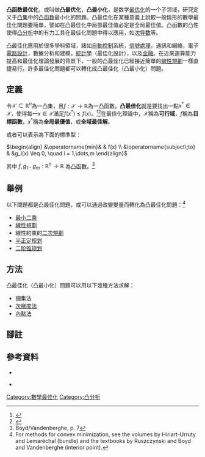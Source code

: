 {{More footnotes|time=2013-09-25}}

{{noteTA
|G1=IT
|G2=Math
|1=zh-tw:最佳;zh-cn:最优;
|2=zh-tw:凸最佳;zh-cn:凸最优;
}}

'''凸函数最优化'''，或叫做'''凸最优化'''，'''凸最小化'''，是数学[[最优化|最优化]]的一个子领域，研究定义于[[凸集|凸集]]中的[[凸函数|凸函数]]最小化的問題。凸最佳化在某種意義上說較一般情形的數學最佳化問題要簡單，譬如在凸最佳化中局部最佳值必定是全局最佳值。凸函數的凸性使得[[凸分析|凸分析]]中的有力工具在最佳化問題中得以應用，如[[次导数|次导数]]等。

凸最佳化應用於很多學科領域，諸如[[自動控制|自動控制]]系統，[[信號處理|信號處理]]，通訊和網絡，電子[[電路設計|電路設計]]，數據分析和建模，[[統計學|統計學]]（最佳化設計），以及[[金融|金融]]。在近來運算能力提高和最佳化理論發展的背景下，一般的凸最佳化已經接近簡單的[[線性規劃|線性規劃]]一樣直捷易行。許多最佳化問題都可以轉化成凸最佳化（凸最小化）問題。

== 定義 ==
令<math>\mathcal{X} \subset \mathbb{R}^n</math>為一凸集，且<math>f:\mathcal{X}\to \mathbb{R}</math>為一凸函數。'''凸最佳化'''就是要找出一點<math>x^\ast \in \mathcal{X}</math>，使得每一<math>x \in \mathcal{X}</math>滿足<math>f(x^\ast)\le f(x)</math>。<ref>{{cite book |last1=Hiriart-Urruty |first1=Jean-Baptiste |last2=Lemaréchal |first2=Claude |title=Convex analysis and minimization algorithms: Fundamentals |page=291 |year=1996 |url=http://books.google.de/books?id=Gdl4Jc3RVjcC&printsec=frontcover&dq=lemarechal+convex+analysis+and+minimization&hl=de&sa=X&ei=E602T4GXGMzQsgaPtJ2VDA&ved=0CDUQ6AEwAA#v=onepage&q=convex%20minimization&f=false |access-date=2013-09-25 |archive-date=2013-09-29 |archive-url=https://web.archive.org/web/20130929064215/http://books.google.de/books?id=Gdl4Jc3RVjcC&printsec=frontcover&dq=lemarechal+convex+analysis+and+minimization&hl=de&sa=X&ei=E602T4GXGMzQsgaPtJ2VDA&ved=0CDUQ6AEwAA#v=onepage&q=convex%20minimization&f=false |dead-url=no }}</ref><ref>{{cite book |last1=Ben-Tal |first1=Aharon |last2=Nemirovskiĭ |first2=Arkadiĭ Semenovich |title=Lectures on modern convex optimization: analysis, algorithms, and engineering applications |pages=335–336 |year=2001 |url=http://books.google.de/books?id=M3MqpEJ3jzQC&printsec=frontcover&dq=Lectures+on+Modern+Convex+Optimization:+Analysis,+Algorithms,&hl=de&sa=X&ei=26c2T6G7HYrIswac0d2uDA&ved=0CDIQ6AEwAA#v=onepage&q=convex%20programming&f=false |access-date=2013-09-25 |archive-date=2013-09-29 |archive-url=https://web.archive.org/web/20130929064223/http://books.google.de/books?id=M3MqpEJ3jzQC&printsec=frontcover&dq=Lectures+on+Modern+Convex+Optimization:+Analysis,+Algorithms,&hl=de&sa=X&ei=26c2T6G7HYrIswac0d2uDA&ved=0CDIQ6AEwAA#v=onepage&q=convex%20programming&f=false |dead-url=no }}</ref>在最佳化理論中，<math>\mathcal{X}</math>稱為'''可行域'''，<math>f</math>稱為'''目標函數'''，<math>x^\ast</math>稱為'''全局最優值'''，或'''全域最佳解'''。

或者可以表示為下面的標準型：

<math>\begin{align}
&\operatorname{min}& & f(x) \\
&\operatorname{subject\;to}
& &g_i(x) \leq 0, \quad i = 1,\dots,m
\end{align}</math>

其中 
<math>f, g_1 \ldots g_m : \mathbb{R}^n \rightarrow \mathbb{R}</math> 
為凸函數。<ref>Boyd/Vandenberghe, p. 7</ref>

== 舉例 ==
以下問題都是凸最佳化問題，或可以通過改變變量而轉化為凸最佳化問題：<ref>For methods for convex minimization, see the volumes by Hiriart-Urruty and Lemaréchal (bundle) and the textbooks by Ruszczyński and Boyd and Vandenberghe (interior point).
</ref>

* [[最小二乘|最小二乘]]
* [[線性規劃|線性規劃]]
* 線性約束的[[二次規劃|二次規劃]]
* [[半正定规划|半正定规划]]
* [[二阶锥规划|二阶锥规划]]

== 方法 ==
凸最佳化（凸最小化）問題可以用以下幾種方法求解：

* 捆集法
* [[次梯度法|次梯度法]]
* [[內點法|內點法]]

== 腳註 ==
<references/>

== 參考資料 ==
* {{cite book|title=Convex Optimization|first1=Stephen P.|last1=Boyd|first2=Lieven|last2=Vandenberghe|year=2004|publisher=Cambridge University Press|isbn=978-0-521-83378-3|url=http://www.stanford.edu/~boyd/cvxbook/bv_cvxbook.pdf|format=pdf|accessdate=October 15, 2011|archive-date=2017-07-13|archive-url=https://web.archive.org/web/20170713015116/http://stanford.edu/~boyd/cvxbook/bv_cvxbook.pdf|dead-url=no}}

* {{cite book
  | last = Ruszczyński
  | first = Andrzej
  | title = Nonlinear Optimization
  | publisher = Princeton University Press
  | year = 2006
}}

[[Category:數學最佳化|Category:數學最佳化]]
[[Category:凸分析|Category:凸分析]]